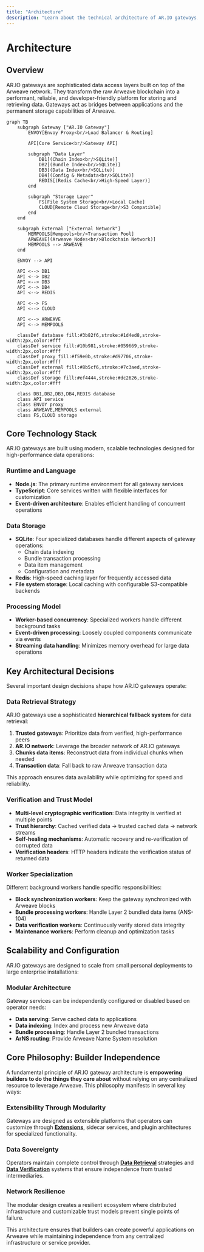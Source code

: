 ```yaml
---
title: "Architecture"
description: "Learn about the technical architecture of AR.IO gateways, their core dependencies, and key design decisions"
---
```


# Architecture

## Overview

AR.IO gateways are sophisticated data access layers built on top of the Arweave network. They transform the raw Arweave blockchain into a performant, reliable, and developer-friendly platform for storing and retrieving data. Gateways act as bridges between applications and the permanent storage capabilities of Arweave.

```mermaid
graph TB
    subgraph Gateway ["AR.IO Gateway"]
        ENVOY[Envoy Proxy<br/>Load Balancer & Routing]
        
        API[Core Service<br/>Gateway API]
        
        subgraph "Data Layer"
            DB1[(Chain Index<br/>SQLite)]
            DB2[(Bundle Index<br/>SQLite)]
            DB3[(Data Index<br/>SQLite)]
            DB4[(Config & Metadata<br/>SQLite)]
            REDIS[(Redis Cache<br/>High-Speed Layer)]
        end
        
        subgraph "Storage Layer"
            FS[File System Storage<br/>Local Cache]
            CLOUD[Remote Cloud Storage<br/>S3 Compatible]
        end
    end
    
    subgraph External ["External Network"]
        MEMPOOLS[Mempools<br/>Transaction Pool]
        ARWEAVE[(Arweave Nodes<br/>Blockchain Network)]
        MEMPOOLS --> ARWEAVE
    end

    ENVOY --> API

    API <--> DB1
    API <--> DB2
    API <--> DB3
    API <--> DB4
    API <--> REDIS
    
    API <--> FS
    API <--> CLOUD

    API <--> ARWEAVE
    API <--> MEMPOOLS

    classDef database fill:#3b82f6,stroke:#1d4ed8,stroke-width:2px,color:#fff
    classDef service fill:#10b981,stroke:#059669,stroke-width:2px,color:#fff
    classDef proxy fill:#f59e0b,stroke:#d97706,stroke-width:2px,color:#fff
    classDef external fill:#8b5cf6,stroke:#7c3aed,stroke-width:2px,color:#fff
    classDef storage fill:#ef4444,stroke:#dc2626,stroke-width:2px,color:#fff
    
    class DB1,DB2,DB3,DB4,REDIS database
    class API service
    class ENVOY proxy
    class ARWEAVE,MEMPOOLS external
    class FS,CLOUD storage
```

## Core Technology Stack

AR.IO gateways are built using modern, scalable technologies designed for high-performance data operations:

### Runtime and Language
- **Node.js**: The primary runtime environment for all gateway services
- **TypeScript**: Core services written with flexible interfaces for customization
- **Event-driven architecture**: Enables efficient handling of concurrent operations

### Data Storage
- **SQLite**: Four specialized databases handle different aspects of gateway operations:
  - Chain data indexing
  - Bundle transaction processing  
  - Data item management
  - Configuration and metadata
- **Redis**: High-speed caching layer for frequently accessed data
- **File system storage**: Local caching with configurable S3-compatible backends

### Processing Model
- **Worker-based concurrency**: Specialized workers handle different background tasks
- **Event-driven processing**: Loosely coupled components communicate via events
- **Streaming data handling**: Minimizes memory overhead for large data operations

## Key Architectural Decisions

Several important design decisions shape how AR.IO gateways operate:

### Data Retrieval Strategy
AR.IO gateways use a sophisticated **hierarchical fallback system** for data retrieval:

1. **Trusted gateways**: Prioritize data from verified, high-performance peers
2. **AR.IO network**: Leverage the broader network of AR.IO gateways  
3. **Chunks data items**: Reconstruct data from individual chunks when needed
4. **Transaction data**: Fall back to raw Arweave transaction data

This approach ensures data availability while optimizing for speed and reliability.

### Verification and Trust Model
- **Multi-level cryptographic verification**: Data integrity is verified at multiple points
- **Trust hierarchy**: Cached verified data → trusted cached data → network streams
- **Self-healing mechanisms**: Automatic recovery and re-verification of corrupted data
- **Verification headers**: HTTP headers indicate the verification status of returned data

### Worker Specialization
Different background workers handle specific responsibilities:

- **Block synchronization workers**: Keep the gateway synchronized with Arweave blocks
- **Bundle processing workers**: Handle Layer 2 bundled data items (ANS-104)
- **Data verification workers**: Continuously verify stored data integrity
- **Maintenance workers**: Perform cleanup and optimization tasks

## Scalability and Configuration

AR.IO gateways are designed to scale from small personal deployments to large enterprise installations:

### Modular Architecture
Gateway services can be independently configured or disabled based on operator needs:
- **Data serving**: Serve cached data to applications
- **Data indexing**: Index and process new Arweave data
- **Bundle processing**: Handle Layer 2 bundled transactions
- **ArNS routing**: Provide Arweave Name System resolution

## Core Philosophy: Builder Independence

A fundamental principle of AR.IO gateway architecture is **empowering builders to do the things they care about** without relying on any centralized resource to leverage Arweave. This philosophy manifests in several key ways:

### Extensibility Through Modularity
Gateways are designed as extensible platforms that operators can customize through **[Extensions](/build/extensions/)**, sidecar services, and plugin architectures for specialized functionality.

### Data Sovereignty
Operators maintain complete control through **[Data Retrieval](/learn/gateways/data-retrieval)** strategies and **[Data Verification](/learn/gateways/data-verification)** systems that ensure independence from trusted intermediaries.

### Network Resilience
The modular design creates a resilient ecosystem where distributed infrastructure and customizable trust models prevent single points of failure.

This architecture ensures that builders can create powerful applications on Arweave while maintaining independence from any centralized infrastructure or service provider.


